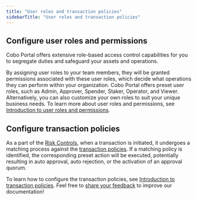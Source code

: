 ```yaml
---
title: "User roles and transaction policies"
sidebarTitle: "User roles and transaction policies"
---
```


## Configure user roles and permissions

Cobo Portal offers extensive role-based access control capabilities for you to segregate duties and safeguard your assets and operations.

By assigning user roles to your team members, they will be granted permissions associated with these user roles, which decide what operations they can perform within your organization. Cobo Portal offers preset user roles, such as Admin, Approver, Spender, Staker, Operator, and Viewer. Alternatively, you can also customize your own roles to suit your unique business needs. To learn more about user roles and permissions, see [Introduction to user roles and permissions](/en/portal/organization/roles-and-permissions).


## Configure transaction policies

As a part of the [Risk Controls](/en/portal/risk-controls/introduction), when a transaction is initiated, it undergoes a matching process against the [transaction policies](/en/portal/risk-controls/tx-policies-overview). If a matching policy is identified, the corresponding preset action will be executed, potentially resulting in auto approval, auto rejection, or the activation of an approval quorum.

To learn how to configure the transaction policies, see [Introduction to transaction policies](/en/portal/risk-controls/tx-policies-overview).
<Tip>Feel free to [share your feedback](https://forms.zohopublic.com/cobo/form/DocumentFeedbackForm/formperma/QvLOhxJv1_JMsJ-1dleZ8Itb_7rzN-LtgvsDdxosoVI?referrername=manuals) to improve our documentation!</Tip>